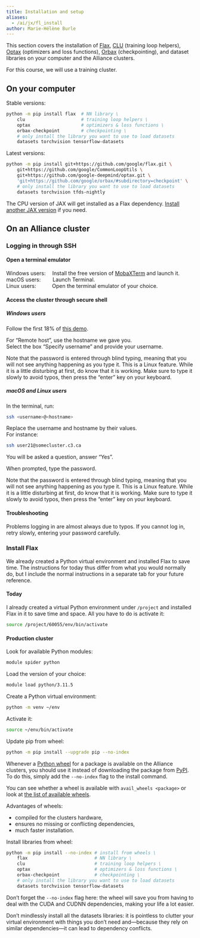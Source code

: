 ```yaml
---
title: Installation and setup
aliases:
  - /ai/jx/fl_install
author: Marie-Hélène Burle
---
```


:::{.def}

This section covers the installation of [Flax](https://github.com/google/flax), [CLU](https://github.com/google/CommonLoopUtils?tab=readme-ov-file) (training loop helpers), [Optax](https://github.com/google-deepmind/optax) (optimizers and loss functions), [Orbax](https://github.com/google/orbax) (checkpointing), and dataset libraries on your computer and the Alliance clusters.

For this course, we will use a training cluster.

:::

## On your computer

Stable versions:

```.bash
python -m pip install flax  # NN library \
	clu				        # training loop helpers \
	optax                   # optimizers & loss functions \
	orbax-checkpoint        # checkpointing \
	# only install the library you want to use to load datasets
	datasets torchvision tensorflow-datasets
```

Latest versions:

```.bash
python -m pip install git+https://github.com/google/flax.git \
    git+https://github.com/google/CommonLoopUtils \
    git+https://github.com/google-deepmind/optax.git \
    'git+https://github.com/google/orbax/#subdirectory=checkpoint' \
    # only install the library you want to use to load datasets
    datasets torchvision tfds-nightly
```

The CPU version of JAX will get installed as a Flax dependency. [Install another JAX version](https://jax.readthedocs.io/en/latest/installation.html) if you need.

## On an Alliance cluster

### Logging in through SSH

#### Open a terminal emulator

Windows users: &emsp;Install the free version of [MobaXTerm](https://mobaxterm.mobatek.net/download.html) and launch it. \
macOS users: &emsp;&emsp;Launch Terminal. \
Linux users: &emsp;&emsp;&ensp;&nbsp;Open the terminal emulator of your choice.

#### Access the cluster through secure shell

##### Windows users

Follow the first 18% of [this demo](https://mobaxterm.mobatek.net/demo.html).

For "Remote host", use the hostname we gave you. \
Select the box "Specify username" and provide your username.

:::{.note}

Note that the password is entered through blind typing, meaning that you will not see anything happening as you type it. This is a Linux feature. While it is a little disturbing at first, do know that it is working. Make sure to type it slowly to avoid typos, then press the "enter" key on your keyboard.

:::

##### macOS and Linux users

In the terminal, run:

```.bash
ssh <username>@<hostname>
```

:::{.note}

Replace the username and hostname by their values.<br>
For instance:

```.bash
ssh user21@somecluster.c3.ca
```

:::

You will be asked a question, answer "Yes".

When prompted, type the password.

:::{.note}

Note that the password is entered through blind typing, meaning that you will not see anything happening as you type it. This is a Linux feature. While it is a little disturbing at first, do know that it is working. Make sure to type it slowly to avoid typos, then press the "enter" key on your keyboard.

:::

#### Troubleshooting

Problems logging in are almost always due to typos. If you cannot log in, retry slowly, entering your password carefully.

### Install Flax

:::{.note}

We already created a Python virtual environment and installed Flax to save time. The instructions for today thus differ from what you would normally do, but I include the normal instructions in a separate tab for your future reference.

:::

::: {.panel-tabset}

#### Today

I already created a virtual Python environment under `/project` and installed Flax in it to save time and space. All you have to do is activate it:

```.bash
source /project/60055/env/bin/activate
```

#### Production cluster

Look for available Python modules:

```.bash
module spider python
```

Load the version of your choice:

```.bash
module load python/3.11.5
```

Create a Python virtual environment:

```.bash
python -m venv ~/env
```

Activate it:

```.bash
source ~/env/bin/activate
```

Update pip from wheel:

```.bash
python -m pip install --upgrade pip --no-index
```

:::{.note}

Whenever a [Python wheel](https://pythonwheels.com/) for a package is available on the Alliance clusters, you should use it instead of downloading the package from [PyPI](https://pypi.org/). To do this, simply add the `--no-index` flag to the install command.

You can see whether a wheel is available with `avail_wheels <package>` or look at [the list of available wheels](https://docs.alliancecan.ca/wiki/Available_Python_wheels).

Advantages of wheels:

- compiled for the clusters hardware,
- ensures no missing or conflicting dependencies,
- much faster installation.

:::

Install libraries from wheel:

```.bash
python -m pip install --no-index # install from wheels \
	flax                         # NN library \
	clu				             # training loop helpers \
	optax                        # optimizers & loss functions \
	orbax-checkpoint             # checkpointing \
	# only install the library you want to use to load datasets
	datasets torchvision tensorflow-datasets
```

:::{.note}

Don't forget the `--no-index` flag here: the wheel will save you from having to deal with the CUDA and CUDNN dependencies, making your life a lot easier.

:::

:::{.note}

Don't mindlessly install all the datasets libraries: it is pointless to clutter your virtual environment with things you don't need and—because they rely on similar dependencies—it can lead to dependency conflicts.

:::

:::
